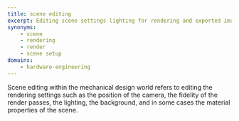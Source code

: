 ```yaml
---
title: scene editing
excerpt: Editing scene settings lighting for rendering and exported image generation
synonyms:
    - scene
    - rendering
    - render
    - scene setup
domains:
    - hardware-engineering
---
```


Scene editing within the mechanical design world refers to editing the rendering settings such as the position of the camera, the fidelity of the render passes, the lighting, the background, and in some cases the material properties of the scene.
